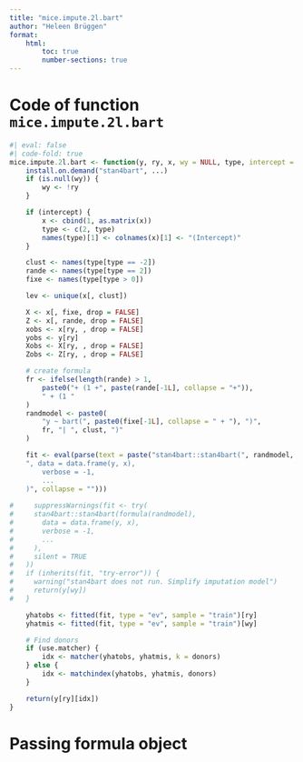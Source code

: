 ```yaml
---
title: "mice.impute.2l.bart"
author: "Heleen Brüggen"
format: 
    html:
        toc: true
        number-sections: true
---
```


# Code of function `mice.impute.2l.bart`
```r
#| eval: false
#| code-fold: true
mice.impute.2l.bart <- function(y, ry, x, wy = NULL, type, intercept = TRUE, use.matcher = FALSE, donors = 5L, ...) {
    install.on.demand("stan4bart", ...)
    if (is.null(wy)) {
        wy <- !ry
    }

    if (intercept) {
        x <- cbind(1, as.matrix(x))
        type <- c(2, type)
        names(type)[1] <- colnames(x)[1] <- "(Intercept)"
    }

    clust <- names(type[type == -2])
    rande <- names(type[type == 2])
    fixe <- names(type[type > 0])

    lev <- unique(x[, clust])

    X <- x[, fixe, drop = FALSE]
    Z <- x[, rande, drop = FALSE]
    xobs <- x[ry, , drop = FALSE]
    yobs <- y[ry]
    Xobs <- X[ry, , drop = FALSE]
    Zobs <- Z[ry, , drop = FALSE]

    # create formula
    fr <- ifelse(length(rande) > 1,
        paste0("+ (1 +", paste(rande[-1L], collapse = "+")),
        " + (1 "
    )
    randmodel <- paste0(
        "y ~ bart(", paste0(fixe[-1L], collapse = " + "), ")",
        fr, "| ", clust, ")"
    )

    fit <- eval(parse(text = paste("stan4bart::stan4bart(", randmodel, 
    ", data = data.frame(y, x),
        verbose = -1,
        ...
    )", collapse = "")))
 
#     suppressWarnings(fit <- try(
#     stan4bart::stan4bart(formula(randmodel),
#       data = data.frame(y, x),
#       verbose = -1,
#       ...
#     ),
#     silent = TRUE
#   ))
#   if (inherits(fit, "try-error")) {
#     warning("stan4bart does not run. Simplify imputation model")
#     return(y[wy])
#   }

    yhatobs <- fitted(fit, type = "ev", sample = "train")[ry]
    yhatmis <- fitted(fit, type = "ev", sample = "train")[wy]

    # Find donors
    if (use.matcher) {
        idx <- matcher(yhatobs, yhatmis, k = donors)
    } else {
        idx <- matchindex(yhatobs, yhatmis, donors)
    }

    return(y[ry][idx])
}
```

# Passing formula object